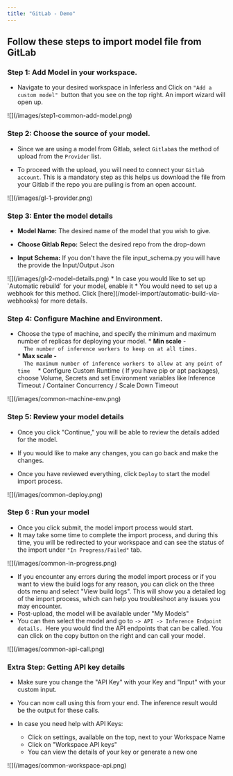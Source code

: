 ```yaml
---
title: "GitLab - Demo"
---
```


## Follow these steps to import model file from GitLab

### Step 1: Add Model in your workspace.

* Navigate to your desired workspace in Inferless and Click on `"Add a custom model" `button that you see on the top right. An import wizard will open up.

<Frame caption = "Click on Add Model">![](/images/step1-common-add-model.png)</Frame>

###  Step 2: Choose the source of your model.

* Since we are using a model from Gitlab, select `Gitlab`as the method of upload from the `Provider` list.

* To proceed with the upload, you will need to connect your `Gitlab account`. This is a mandatory step as this helps us download the file from your Gitlab if the repo you are pulling is from an open account.

<Frame caption = "After you have selected Repo ">![](/images/gl-1-provider.png)</Frame>


### Step 3: Enter the model details 

* **Model Name:** The desired name of the model that you wish to give.

* **Choose Gitlab Repo:** Select the desired repo from the drop-down

* **Input Schema:** If you don't have the file input\_schema.py you will have the provide the Input/Output Json

<Frame caption = "Enter the details as noted">![](/images/gl-2-model-details.png)</Frame>
   * In case you would like to set up `Automatic rebuild` for your model, enable it  
         * You would need to set up a webhook for this method. Click [here](/model-import/automatic-build-via-webhooks) for more details.


### Step 4: Configure Machine and Environment.
* Choose the type of machine, and specify the minimum and maximum number of replicas for deploying your model.
         * **Min scale** \-  
         ```  
         The number of inference workers to keep on at all times.  
         ```  
         * **Max scale -**  
         ```  
         The maximum number of inference workers to allow at any point of time  
         ``` 
         * Configure Custom Runtime ( If you have pip or apt packages), choose Volume, Secrets and set Environment variables like Inference Timeout / Container Concurrency / Scale Down Timeout

<Frame caption = "Set runtime and configuration">![](/images/common-machine-env.png)</Frame>


### Step 5: Review your model details

* Once you click "Continue," you will be able to review the details added for the model.

* If you would like to make any changes, you can go back and make the changes.

* Once you have reviewed everything, click `Deploy` to start the model import process.

<Frame caption = "Review all the details carefully before proceeding">![](/images/common-deploy.png)</Frame>


### Step 6 : Run your model

* Once you click submit, the model import process would start.  
* It may take some time to complete the import process, and during this time, you will be redirected to your workspace and can see the status of the import under `"In Progress/Failed"` tab.  
<Frame caption = "View the model under `In-Progress/ Failed`">![](/images/common-in-progress.png)</Frame>

* If you encounter any errors during the model import process or if you want to view the build logs for any reason, you can click on the three dots menu and select "View build logs". This will show you a detailed log of the import process, which can help you troubleshoot any issues you may encounter.  
* Post-upload, the model will be available under "My Models"  
* You can then select the model and go to `-> API -> Inference Endpoint details. `Here you would find the API endpoints that can be called. You can click on the copy button on the right and can call your model.  
  
<Frame caption = "Under the API Tab, you can view the API endpoint details."> ![](/images/common-api-call.png)  </Frame>

### Extra Step: Getting API key details

* Make sure you change the "API Key" with your Key and "Input" with your custom input.

* You can now call using this from your end. The inference result would be the output for these calls.  
* In case you need help with API Keys:  
   * Click on settings, available on the top, next to your Workspace Name  
   * Click on "Workspace API keys"  
   * You can view the details of your key or generate a new one  
<Frame caption = "Sample for now">![](/images/common-workspace-api.png)</Frame>  